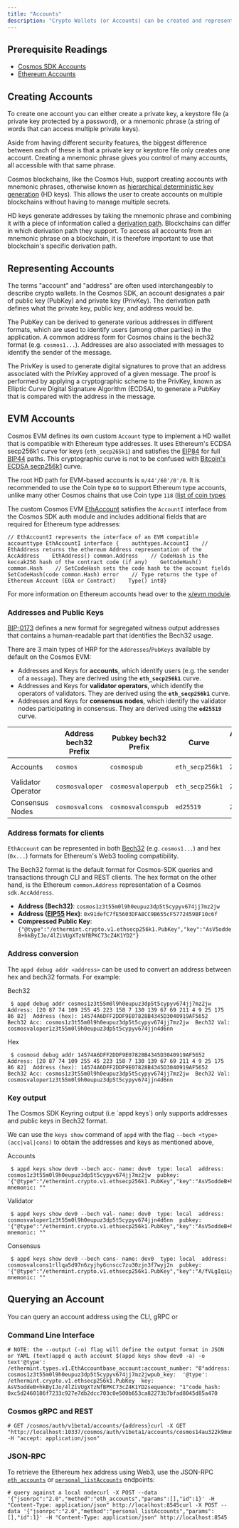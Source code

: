 ```yaml
---
title: "Accounts"
description: "Crypto Wallets (or Accounts) can be created and represented in unique ways on different blockchains. For developers who interface with account types on a Cosmos EVM chain, e.g. during wallet integration on their dApp frontend, it is therefore important to understand that accounts in the Cosmos EVM are implemented to be compatible with Ethereum type addresses."
---
```


## Prerequisite Readings[​](#prerequisite-readings "Direct link to Prerequisite Readings")

* [Cosmos SDK Accounts](https://docs.cosmos.network/main/learn/beginner/accounts)
* [Ethereum Accounts](https://ethereum.org/en/whitepaper/#ethereum-accounts)

## Creating Accounts[​](#creating-accounts "Direct link to Creating Accounts")

To create one account you can either create a private key, a keystore file (a private key protected by a password), or a mnemonic phrase (a string of words that can access multiple private keys).

Aside from having different security features, the biggest difference between each of these is that a private key or keystore file only creates one account. Creating a mnemonic phrase gives you control of many accounts, all accessible with that same phrase.

Cosmos blockchains, like the Cosmos Hub, support creating accounts with mnemonic phrases, otherwise known as [hierarchical deterministic key generation](https://github.com/confio/cosmos-hd-key-derivation-spec) (HD keys). This allows the user to create accounts on multiple blockchains without having to manage multiple secrets.

HD keys generate addresses by taking the mnemonic phrase and combining it with a piece of information called a [derivation path](https://learnmeabitcoin.com/technical/derivation-paths). Blockchains can differ in which derivation path they support. To access all accounts from an mnemonic phrase on a blockchain, it is therefore important to use that blockchain's specific derivation path.

## Representing Accounts[​](#representing-accounts "Direct link to Representing Accounts")

The terms "account" and "address" are often used interchangeably to describe crypto wallets. In the Cosmos SDK, an account designates a pair of public key (PubKey) and private key (PrivKey). The derivation path defines what the private key, public key, and address would be.

The PubKey can be derived to generate various addresses in different formats, which are used to identify users (among other parties) in the application. A common address form for Cosmos chains is the bech32 format (e.g. `cosmos1...`). Addresses are also associated with messages to identify the sender of the message.

The PrivKey is used to generate digital signatures to prove that an address associated with the PrivKey approved of a given message. The proof is performed by applying a cryptographic scheme to the PrivKey, known as Elliptic Curve Digital Signature Algorithm (ECDSA), to generate a PubKey that is compared with the address in the message.

## EVM Accounts[​](#evm-accounts "Direct link to EVM Accounts")

Cosmos EVM defines its own custom `Account` type to implement a HD wallet that is compatible with Ethereum type addresses. It uses Ethereum's ECDSA secp256k1 curve for keys (`eth_secp265k1`) and satisfies the [EIP84](https://github.com/ethereum/EIPs/issues/84) for full [BIP44](https://github.com/bitcoin/bips/blob/master/bip-0044.mediawiki) paths. This cryptographic curve is not to be confused with [Bitcoin's ECDSA secp256k1](https://en.bitcoin.it/wiki/Secp256k1) curve.

The root HD path for EVM-based accounts is `m/44'/60'/0'/0`. It is recommended to use the Coin type `60` to support Ethereum type accounts, unlike many other Cosmos chains that use Coin type `118` ([list of coin types](https://github.com/satoshilabs/slips/blob/master/slip-0044.md)

The custom Cosmos EVM [EthAccount](https://github.com/cosmos/evm/blob/main/types/account.go#L28-L33) satisfies the `AccountI` interface from the Cosmos SDK auth module and includes additional fields that are required for Ethereum type addresses:

```
// EthAccountI represents the interface of an EVM compatible accounttype EthAccountI interface {    authtypes.AccountI    // EthAddress returns the ethereum Address representation of the AccAddress    EthAddress() common.Address    // CodeHash is the keccak256 hash of the contract code (if any)    GetCodeHash() common.Hash    // SetCodeHash sets the code hash to the account fields    SetCodeHash(code common.Hash) error    // Type returns the type of Ethereum Account (EOA or Contract)    Type() int8}
```

For more information on Ethereum accounts head over to the [x/evm module](/docs/documentation/cosmos-sdk/modules/vm#concepts).

### Addresses and Public Keys[​](#addresses-and-public-keys "Direct link to Addresses and Public Keys")

[BIP-0173](https://github.com/satoshilabs/slips/blob/master/slip-0173.md) defines a new format for segregated witness output addresses that contains a human-readable part that identifies the Bech32 usage.

There are 3 main types of HRP for the `Addresses`/`PubKeys` available by default on the Cosmos EVM:

* Addresses and Keys for **accounts**, which identify users (e.g. the sender of a `message`). They are derived using the **`eth_secp256k1`** curve.
* Addresses and Keys for **validator operators**, which identify the operators of validators. They are derived using the **`eth_secp256k1`** curve.
* Addresses and Keys for **consensus nodes**, which identify the validator nodes participating in consensus. They are derived using the **`ed25519`** curve.

|                    | Address bech32 Prefix | Pubkey bech32 Prefix | Curve           | Address byte length | Pubkey byte length |
| ------------------ | --------------------- | -------------------- | --------------- | ------------------- | ------------------ |
| Accounts           | `cosmos`              | `cosmospub`          | `eth_secp256k1` | `20`                | `33` (compressed)  |
| Validator Operator | `cosmosvaloper`       | `cosmosvaloperpub`   | `eth_secp256k1` | `20`                | `33` (compressed)  |
| Consensus Nodes    | `cosmosvalcons`       | `cosmosvalconspub`   | `ed25519`       | `20`                | `32`               |

### Address formats for clients[​](#address-formats-for-clients "Direct link to Address formats for clients")

`EthAccount` can be represented in both [Bech32](https://en.bitcoin.it/wiki/Bech32) (e.g. `cosmos1...`) and hex (`0x...`) formats for Ethereum's Web3 tooling compatibility.

The Bech32 format is the default format for Cosmos-SDK queries and transactions through CLI and REST clients. The hex format on the other hand, is the Ethereum `common.Address` representation of a Cosmos `sdk.AccAddress`.

* **Address (Bech32)**: `cosmos1z3t55m0l9h0eupuz3dp5t5cypyv674jj7mz2jw`
* **Address ([EIP55](https://eips.ethereum.org/EIPS/eip-55) Hex)**: `0x91defC7fE5603DFA8CC9B655cF5772459BF10c6f`
* **Compressed Public Key**: `{"@type":"/ethermint.crypto.v1.ethsecp256k1.PubKey","key":"AsV5oddeB+hkByIJo/4lZiVUgXTzNfBPKC73cZ4K1YD2"}`

### Address conversion[​](#address-conversion "Direct link to Address conversion")

The `appd debug addr <address>` can be used to convert an address between hex and bech32 formats. For example:

Bech32

```
 $ appd debug addr cosmos1z3t55m0l9h0eupuz3dp5t5cypyv674jj7mz2jw  Address: [20 87 74 109 255 45 223 158 7 130 139 67 69 211 4 9 25 175 86 82]  Address (hex): 14574A6DFF2DDF9E07828B4345D3040919AF5652  Bech32 Acc: cosmos1z3t55m0l9h0eupuz3dp5t5cypyv674jj7mz2jw  Bech32 Val: cosmosvaloper1z3t55m0l9h0eupuz3dp5t5cypyv674jjn4d6nn
```

Hex

```
 $ cosmosd debug addr 14574A6DFF2DDF9E07828B4345D3040919AF5652  Address: [20 87 74 109 255 45 223 158 7 130 139 67 69 211 4 9 25 175 86 82]  Address (hex): 14574A6DFF2DDF9E07828B4345D3040919AF5652  Bech32 Acc: cosmos1z3t55m0l9h0eupuz3dp5t5cypyv674jj7mz2jw  Bech32 Val: cosmosvaloper1z3t55m0l9h0eupuz3dp5t5cypyv674jjn4d6nn
```

### Key output[​](#key-output "Direct link to Key output")

<Check>
  The Cosmos SDK Keyring output (i.e `appd keys`) only supports addresses and public keys in Bech32 format.
</Check>

We can use the `keys show` command of `appd` with the flag `--bech <type> (acc|val|cons)` to obtain the addresses and keys as mentioned above,

Accounts

```
 $ appd keys show dev0 --bech acc- name: dev0  type: local  address: cosmos1z3t55m0l9h0eupuz3dp5t5cypyv674jj7mz2jw  pubkey: '{"@type":"/ethermint.crypto.v1.ethsecp256k1.PubKey","key":"AsV5oddeB+hkByIJo/4lZiVUgXTzNfBPKC73cZ4K1YD2"}'  mnemonic: ""
```

Validator

```
 $ appd keys show dev0 --bech val- name: dev0  type: local  address: cosmosvaloper1z3t55m0l9h0eupuz3dp5t5cypyv674jjn4d6nn  pubkey: '{"@type":"/ethermint.crypto.v1.ethsecp256k1.PubKey","key":"AsV5oddeB+hkByIJo/4lZiVUgXTzNfBPKC73cZ4K1YD2"}'  mnemonic: ""
```

Consensus

```
 $ appd keys show dev0 --bech cons- name: dev0  type: local  address: cosmosvalcons1rllqa5d97n6zyjhy6cnscc7zu30zjn3f7wyj2n  pubkey: '{"@type":"/ethermint.crypto.v1.ethsecp256k1.PubKey","key":"A/fVLgIqiLykFQxum96JkSOoTemrXD0tFaFQ1B0cpB2c"}'  mnemonic: ""
```

## Querying an Account[​](#querying-an-account "Direct link to Querying an Account")

You can query an account address using the CLI, gRPC or

### Command Line Interface[​](#command-line-interface "Direct link to Command Line Interface")

```
# NOTE: the --output (-o) flag will define the output format in JSON or YAML (text)appd q auth account $(appd keys show dev0 -a) -o text'@type': /ethermint.types.v1.EthAccountbase_account:account_number: "0"address: cosmos1z3t55m0l9h0eupuz3dp5t5cypyv674jj7mz2jwpub_key:  '@type': /ethermint.crypto.v1.ethsecp256k1.PubKey  key: AsV5oddeB+hkByIJo/4lZiVUgXTzNfBPKC73cZ4K1YD2sequence: "1"code_hash: 0xc5d2460186f7233c927e7db2dcc703c0e500b653ca82273b7bfad8045d85a470
```

### Cosmos gRPC and REST[​](#cosmos-grpc-and-rest "Direct link to Cosmos gRPC and REST")

```
# GET /cosmos/auth/v1beta1/accounts/{address}curl -X GET "http://localhost:10337/cosmos/auth/v1beta1/accounts/cosmos14au322k9munkmx5wrchz9q30juf5wjgz2cfqku" -H "accept: application/json"
```

### JSON-RPC[​](#json-rpc "Direct link to JSON-RPC")

To retrieve the Ethereum hex address using Web3, use the JSON-RPC [`eth_accounts`](/docs/api-reference/ethereum-json-rpc/methods#eth-accounts) or [`personal_listAccounts`](/docs/api-reference/ethereum-json-rpc/methods#personal-listAccounts) endpoints:

```
# query against a local nodecurl -X POST --data '{"jsonrpc":"2.0","method":"eth_accounts","params":[],"id":1}' -H "Content-Type: application/json" http://localhost:8545curl -X POST --data '{"jsonrpc":"2.0","method":"personal_listAccounts","params":[],"id":1}' -H "Content-Type: application/json" http://localhost:8545
```

